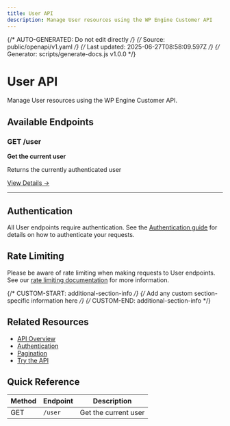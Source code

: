 ```yaml
---
title: User API
description: Manage User resources using the WP Engine Customer API
---
```


{/* AUTO-GENERATED: Do not edit directly */}
{/* Source: public/openapi/v1.yaml */}
{/* Last updated: 2025-06-27T08:58:09.597Z */}
{/* Generator: scripts/generate-docs.js v1.0.0 */}

# User API

Manage User resources using the WP Engine Customer API.

## Available Endpoints

### GET /user

**Get the current user**

Returns the currently authenticated user

[View Details →](/api-reference/endpoints/user/get-current-user/)

---


## Authentication

All User endpoints require authentication. See the [Authentication guide](/api-reference/authentication/) for details on how to authenticate your requests.

## Rate Limiting

Please be aware of rate limiting when making requests to User endpoints. See our [rate limiting documentation](/api-reference/overview/#rate-limiting) for more information.

{/* CUSTOM-START: additional-section-info */}
{/* Add any custom section-specific information here */}
{/* CUSTOM-END: additional-section-info */}

## Related Resources

- [API Overview](/api-reference/overview/)
- [Authentication](/api-reference/authentication/)
- [Pagination](/api-reference/pagination/)
- [Try the API](/try/playground/)

## Quick Reference

| Method | Endpoint | Description |
|--------|----------|-------------|
| GET | `/user` | Get the current user |
